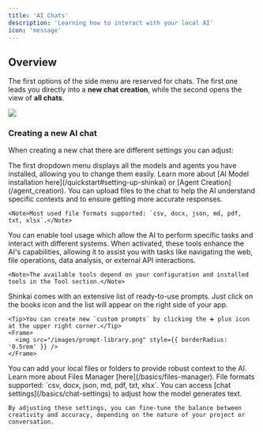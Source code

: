 ```yaml
---
title: 'AI Chats'
description: 'Learning how to interact with your local AI'
icon: 'message'
---
```



## Overview
The first options of the side menu are reserved for chats. The first one leads you directly into a **new chat creation**, while the second opens the view of **all chats**. 

<Frame>
  <img src="/images/chat.png" style={{ borderRadius: '0.5rem' }} />
</Frame>

### Creating a new AI chat
When creating a new chat there are different settings you can adjust:

<AccordionGroup>
  <Accordion icon="robot" title="Select your AI model">
    The first dropdown menu displays all the models and agents you have installed, allowing you to change them easily. 
    Learn more about [AI Model installation here](/quickstart#setting-up-shinkai) or [Agent Creation](/agent_creation). 
  </Accordion>

   <Accordion icon="paperclip" title="Upload a file">
    You can upload files to the chat to help the AI understand specific contexts and to ensure getting more accurate responses.  

    <Note>Most used file formats supported: `csv, docx, json, md, pdf, txt, xlsx`.</Note>  
  </Accordion>

  <Accordion icon="toolbox" title="Activate Tools">
    You can enable tool usage which allow the AI to perform specific tasks and interact with different systems. When activated, these tools enhance the AI's capabilities, allowing it to assist you with tasks like navigating the web, file operations, data analysis, or external API interactions.

    <Note>The available tools depend on your configuration and installed tools in the Tool section.</Note>  
  </Accordion>

  <Accordion icon="books" title="Prompts Library">
    Shinkai comes with an extensive list of ready-to-use prompts. Just click on the books icon and the list will appear on the right side of your app. 

    <Tip>You can create new `custom prompts` by clicking the ➕ plus icon at the upper right corner.</Tip>
    <Frame>
      <img src="/images/prompt-library.png" style={{ borderRadius: '0.5rem' }} />
    </Frame>  
  </Accordion>

  <Accordion icon="folder-closed" title="Local AI files">
    You can add your local files or folders to provide robust context to the AI. Learn more about Files Manager [here](/basics/files-manager).
    <Note>File formats supported: `csv, docx, json, md, pdf, txt, xlsx`.</Note>  
  </Accordion>
  <Accordion icon="sliders" title="Chat Settings">
    You can access [chat settings](/basics/chat-settings) to adjust how the model generates text. 
    
    By adjusting these settings, you can fine-tune the balance between creativity and accuracy, depending on the nature of your project or conversation. 
  </Accordion>

</AccordionGroup>

